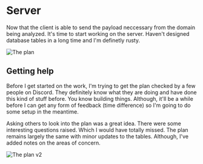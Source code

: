 # Server

Now that the client is able to send the payload neccessary from the domain being 
analyzed. It's time to start working on the server. Haven't designed database tables 
in a long time and I'm definetly rusty.

![The plan](../../../public/io-server-plan.png)

## Getting help

Before I get started on the work, I'm trying to get the plan checked by a few people 
on Discord. They definitely know what they are doing and have done this kind of stuff 
before. You know building things. Although, it'll be a while before I can get any form 
of feedback (time difference) so I'm going to do some setup in the meantime.

Asking others to look into the plan was a great idea. There were some interesting questions 
raised. Which I would have totally missed. The plan remains largely the same with minor updates 
to the tables. Although, I've added notes on the areas of concern.

![The plan v2](../../../public/io-server-plan-v2.png)
